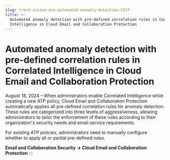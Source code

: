 ```yaml
---
slug: trend-vision-one-automated-anomaly-detection-CECP
title: >-
  Automated anomaly detection with pre-defined correlation rules in Correlated
  Intelligence in Cloud Email and Collaboration Protection
---
```

# Automated anomaly detection with pre-defined correlation rules in Correlated Intelligence in Cloud Email and Collaboration Protection

August 18, 2024 – When administrators enable Correlated Intelligence while creating a new ATP policy, Cloud Email and Collaboration Protection automatically applies all pre-defined correlation rules for anomaly detection. These rules are categorized into three levels of aggressiveness, allowing administrators to tailor the enforcement of these rules according to their organization's security needs and email service requirements.

For existing ATP policies, administrators need to manually configure whether to apply all or partial pre-defined rules.

**Email and Collaboration Security → Cloud Email and Collaboration Protection**
:::
